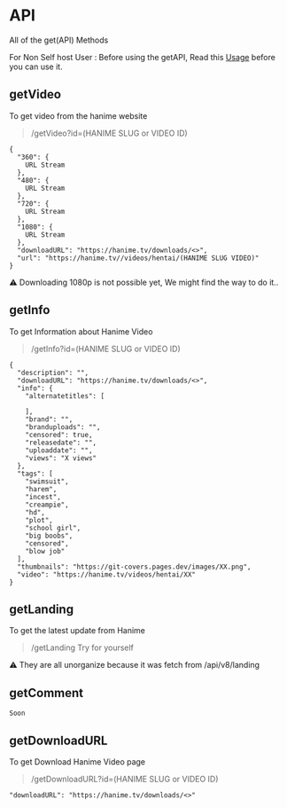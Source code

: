 # API

All of the get(API) Methods

For Non Self host User : Before using the getAPI, Read this [Usage](#usage) before you can use it.

## getVideo

To get video from the hanime website
>/getVideo?id=(HANIME SLUG or VIDEO ID)

````vid
{
  "360": {
    URL Stream
  },
  "480": {
    URL Stream
  },
  "720": {
    URL Stream
  },
  "1080": {
    URL Stream
  },
  "downloadURL": "https://hanime.tv/downloads/<>",
  "url": "https://hanime.tv//videos/hentai/(HANIME SLUG VIDEO)"
}
````

:warning: Downloading 1080p is not possible yet, We might find the way to do it..

## getInfo

To get Information about Hanime Video
>/getInfo?id=(HANIME SLUG or VIDEO ID)

````info
{
  "description": "",
  "downloadURL": "https://hanime.tv/downloads/<>",
  "info": {
    "alternatetitles": [
      
    ],
    "brand": "",
    "branduploads": "",
    "censored": true,
    "releasedate": "",
    "uploaddate": "",
    "views": "X views"
  },
  "tags": [
    "swimsuit",
    "harem",
    "incest",
    "creampie",
    "hd",
    "plot",
    "school girl",
    "big boobs",
    "censored",
    "blow job"
  ],
  "thumbnails": "https://git-covers.pages.dev/images/XX.png",
  "video": "https://hanime.tv/videos/hentai/XX"
}
````

## getLanding

To get the latest update from Hanime

> /getLanding
Try for yourself

:warning: They are all unorganize because it was fetch from /api/v8/landing

## getComment

````comt
Soon
````

## getDownloadURL

To get Download Hanime Video page
>/getDownloadURL?id=(HANIME SLUG or VIDEO ID)

````dlurl
"downloadURL": "https://hanime.tv/downloads/<>"
````